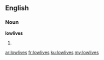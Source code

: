 ==English==

===Noun===
'''lowlives'''

# {{plural of|lowlife}}

[[ar:lowlives]]
[[fr:lowlives]]
[[ku:lowlives]]
[[my:lowlives]]
